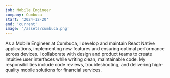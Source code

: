 ```yaml
---
job: Mobile Engineer
company: Cumbuca
start: '2024-12-20'
end: 'current'
image: '/assets/cumbuca.png'
---
```


As a Mobile Engineer at Cumbuca, I develop and maintain React Native applications, implementing new features and ensuring optimal performance across devices. I collaborate with design and product teams to create intuitive user interfaces while writing clean, maintainable code. My responsibilities include code reviews, troubleshooting, and delivering high-quality mobile solutions for financial services.
